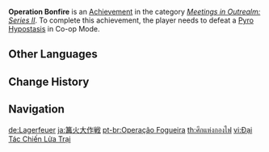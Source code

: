 {{Achievement Infobox
|title        = 
|id           = 86019
|order id     = 9019
|category     = Meetings in Outrealm: Series II
|description  = Defeat a [[Pyro Hypostasis]] in Co-Op Mode.
|requirements = 
|primogems    = 10
|tracking     = 
|topic        = Pyro Hypostasis; Co-Op Mode
}}
'''Operation Bonfire''' is an [[Achievement]] in the category ''[[Meetings in Outrealm: Series II]]''. To complete this achievement, the player needs to defeat a [[Pyro Hypostasis]] in Co-op Mode.
<!--
==Trivia==

==Video Guides==
{{EVT
|video1   = 
|caption1 = 
}}
-->
==Other Languages==
{{Other Languages
|en      = Operation Bonfire
|zhs     = 篝火大作战
|zhs_rm  = Gōuhuǒ Dà Zuòzhàn
|zht     = 篝火大作戰
|zht_rm  = Gōuhuǒ Dà Zuòzhàn
|zh_tl   = 
|ja      = 篝火大作戦
|ja_rm   = Kagaribi Daisakusen
|ja_tl   = 
|ko      = 모닥불 대작전
|ko_rm   = Modakbul Daejakjeon
|ko_tl   = Big Operation Bonfire
|es      = Operación hoguera
|es_tl   = Operation Bonfire
|fr      = Opération feu de joie
|fr_tl   = Operation Bonfire
|ru      = Операция «Костёр»
|ru_tl   = Operation "Bonfire"
|th      = ศึกแห่งกองไฟ
|th_rm   = 
|th_tl   = 
|vi      = Đại Tác Chiến Lửa Trại
|vi_tl   = 
|de      = Operation Lagerfeuer
|de_tl   = Operation Bonfire
|id      = Pertarungan di Tengah Api Unggun
|id_tl   = The Battle in the Bonfire
|pt      = Operação Fogueira
|pt_tl   = 
|tr      = Ateşi Söndür
|tr_tl   = 
|it      = Operazione falò
|it_tl   = 
}}

==Change History==
{{Change History|2.0}}
<!--
==References==
{{Reflist}}
-->
==Navigation==
{{Achievement Navbox|Meetings in Outrealm: Series II}}

[[de:Lagerfeuer]]
[[ja:篝火大作戦]]
[[pt-br:Operação Fogueira]]
[[th:ศึกแห่งกองไฟ]]
[[vi:Đại Tác Chiến Lửa Trại]]